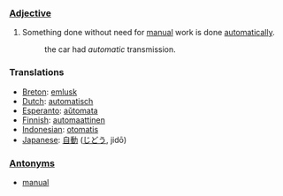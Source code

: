 ===[[Adjective]]===

#Something done without need for [[manual]] work is done [[automatic]]ally.
#:the car had ''automatic'' transmission.

=== Translations ===
*[[Breton]]: [[emlusk]]
*[[Dutch]]: [[automatisch]]
*[[Esperanto]]: [[aŭtomata]]
*[[Finnish]]: [[automaattinen]]
*[[Indonesian]]: [[otomatis]]
*[[Japanese]]: [[自動]] ([[じどう]], jidō)

===[[Antonym]]s===
*[[manual]]